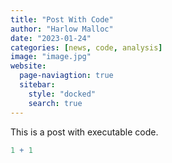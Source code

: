 ```yaml
---
title: "Post With Code"
author: "Harlow Malloc"
date: "2023-01-24"
categories: [news, code, analysis]
image: "image.jpg"
website:
  page-naviagtion: true
  sitebar:
    style: "docked"
    search: true
---
```


This is a post with executable code.

```r
1 + 1
```
